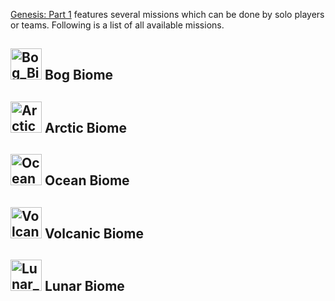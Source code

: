 {{DLC|Genesis: Part 1}}
[[Genesis: Part 1]] features several missions which can be done by solo players or teams.
Following is a list of all available missions.

==[[File:Bog Biome Icon.png|50px]]  Bog Biome==
{{Mission
|biome = Bog
|name = Just a Hop, Skip, and a Jump Away
|difficulty = gamma
|lat = 86.8
|lon = 73.5
|spi = 246300 386100 187
|maxplayer = 10
|hexagons = 1800
|description = Escort an adorable frog as it tries to find its way to safety amid the myriad dangers of the mire
}}
{{Mission
|biome = Bog
|name = Just a Hop, Skip, and a Jump Away
|difficulty = beta
|lat = 86.8
|lon = 73.5
|spi = 246300 386100 187
|maxplayer = 10
|hexagons = 10800
|description = Escort an adorable frog as it tries to find its way to safety amid the myriad dangers of the mire
}}
{{Mission
|biome = Bog
|name = Just a Hop, Skip, and a Jump Away
|difficulty = alpha
|lat = 86.8
|lon = 73.5
|spi = 246300 386100 187
|maxplayer = 10
|hexagons = 28800
|description = Escort an adorable frog as it tries to find its way to safety amid the myriad dangers of the mire
}}
{{Mission
|biome = Bog
|name = Bog Fishin'
|difficulty = gamma
|lat = 85.3
|lon = 71.6
|spi = 226507 371060 63
|maxplayer = 1
|hexagons = 80
|description = Net as many fish as you can in the shallow waters of the bog. No license, no limits!
}}
{{Mission
|biome = Bog
|name = Bog Fishin'
|difficulty = beta
|lat = 85.3
|lon = 71.6
|spi = 226507 371060 63
|maxplayer = 1
|hexagons = 480
|description = Net as many fish as you can in the shallow waters of the bog. No license, no limits!
}}
{{Mission
|biome = Bog
|name = Bog Fishin'
|difficulty = alpha
|lat = 85.3
|lon = 71.6
|spi = 226507 371060 63
|maxplayer = 1
|hexagons = 1280
|description = Net as many fish as you can in the shallow waters of the bog. No license, no limits!
}}
{{Mission
|biome = Bog
|name = Another Bog Hunt
|difficulty = gamma
|lat = 68.3
|lon = 86.3
|spi = 380808 191717 -384
|maxplayer = 8
|hexagons = 125
|description = Don't get bogged down in minutiae of day-to-day survival, search the swamp with HLN-A to find hidden points instead!
}}
{{Mission
|biome = Bog
|name = Another Bog Hunt
|difficulty = beta
|lat = 68.3
|lon = 86.3
|spi = 380808 191717 -384
|maxplayer = 8
|hexagons = 750
|description = Don't get bogged down in minutiae of day-to-day survival, search the swamp with HLN-A to find hidden points instead!
}}
{{Mission
|biome = Bog
|name = Another Bog Hunt
|difficulty = alpha
|lat = 68.3
|lon = 86.3
|spi = 380808 191717 -384
|maxplayer = 8
|hexagons = 2000
|description = Don't get bogged down in minutiae of day-to-day survival, search the swamp with HLN-A to find hidden points instead!
}}
{{Mission
|biome = Bog
|name = Bog Beatdown
|difficulty = gamma
|lat = 84.9
|lon = 61.1
|spi = 116190 366280 -5256
|maxplayer = 10
|hexagons = 2280
|description = Swarms of insects will try to overwhelm you with sheer numbers. Squish 'em good!
}}
{{Mission
|biome = Bog
|name = Bog Beatdown
|difficulty = beta
|lat = 84.9
|lon = 61.1
|spi = 116190 366280 -5256
|maxplayer = 10
|hexagons = 13680
|description = Swarms of insects will try to overwhelm you with sheer numbers. Squish 'em good!
}}
{{Mission
|biome = Bog
|name = Bog Beatdown
|difficulty = alpha
|lat = 84.9
|lon = 61.1
|spi = 116190 366280 -5256
|maxplayer = 10
|hexagons = 36480
|description = Swarms of insects will try to overwhelm you with sheer numbers. Squish 'em good!
}}
{{Mission
|biome = Bog
|name = Web Search
|difficulty = gamma
|lat = 62.7
|lon = 87.4
|spi = 393016 132914 43
|maxplayer = 
|hexagons = 1920
|description = Hunt the bog biome's apex predator, the deadly and cunning bloodstalker. Try not to get webbed, stabbed, disoriented... or exsanguinated.
}}
{{Mission
|biome = Bog
|name = Web Search
|difficulty = beta
|lat = 62.7
|lon = 87.4
|spi = 393016 132914 43
|maxplayer = 
|hexagons = 11520
|description = Hunt the bog biome's apex predator, the deadly and cunning bloodstalker. Try not to get webbed, stabbed, disoriented... or exsanguinated.
}}
{{Mission
|biome = Bog
|name = Web Search
|difficulty = alpha
|lat = 62.7
|lon = 87.4
|spi = 393016 132914 43
|maxplayer = 
|hexagons = 30720
|description = Hunt the bog biome's apex predator, the deadly and cunning bloodstalker. Try not to get webbed, stabbed, disoriented... or exsanguinated.
}}
{{Mission
|biome = Bog
|name = Cheaper by the Pack
|difficulty = gamma
|lat = 62.7
|lon = 87.4
|spi = 393016 132914 43
|maxplayer = 
|hexagons = 1920
|description = Search the bog for Raptors, but beware! They rarely travel alone.
}}
{{Mission
|biome = Bog
|name = Cheaper by the Pack
|difficulty = beta
|lat = 62.7
|lon = 87.4
|spi = 393016 132914 43
|maxplayer = 
|hexagons = 11520
|description = Search the bog for Raptors, but beware! They rarely travel alone.
}}
{{Mission
|biome = Bog
|name = Cheaper by the Pack
|difficulty = alpha
|lat = 62.7
|lon = 87.4
|spi = 393016 132914 43 
|maxplayer = 
|hexagons = 30720
|description = Search the bog for Raptors, but beware! They rarely travel alone.
}}
{{Mission
|biome = Bog
|name = Swamp Placid
|difficulty = gamma
|lat = 84.8
|lon = 57.4
|spi = 77295 364912 8
|maxplayer = 
|hexagons = 1920
|description = A Brute Sarco is on the prowl, take it down!
}}
{{Mission
|biome = Bog
|name = Swamp Placid
|difficulty = beta
|lat = 84.8
|lon = 57.4
|spi = 77295 364912 8
|maxplayer = 
|hexagons = 11520
|description = A Brute Sarco is on the prowl, take it down!
}}
{{Mission
|biome = Bog
|name = Swamp Placid
|difficulty = alpha
|lat = 84.8
|lon = 57.4
|spi = 77295 364912 8 
|maxplayer = 
|hexagons = 30720
|description = A Brute Sarco is on the prowl, take it down!
}}
{{Mission
|biome = Bog
|name = Spy Vs Spino
|difficulty = gamma
|lat = 84.8
|lon = 57.4
|spi = 77295 364912 8 
|maxplayer = 
|hexagons = 1920
|description = A Brute Spino is on the prowl, take it down!
}}
{{Mission
|biome = Bog
|name = Spy Vs Spino
|difficulty = beta
|lat = 84.8
|lon = 57.4
|spi = 77295 364912 8 
|maxplayer = 
|hexagons = 11520
|description = A Brute Spino is on the prowl, take it down!
}}
{{Mission
|biome = Bog
|name = Spy Vs Spino
|difficulty = alpha
|lat = 84.8
|lon = 57.4
|spi = 77295 364912 8
|maxplayer = 
|hexagons = 30720
|description = A Brute Spino is on the prowl, take it down!
}}
{{Mission
|biome = Bog
|name = Repair the Bog Glitches!
|difficulty = 
|lat = 
|lon = 
|spi = 
|maxplayer = 1
|hexagons = 1000
|description = 
}}
{{Mission
|biome = Bog
|name = Bog Rally
|difficulty = gamma
|lat = 60.1
|lon = 84.1
|spi = 358247 105744 677
|maxplayer = 
|hexagons = 100
|description = Race along the bog pools, avoiding poisonous gas and other hazards... but don't get stuck in the muck! 
}}
{{Mission
|biome = Bog
|name = Bog Rally
|difficulty = beta
|lat = 60.1
|lon = 84.1
|spi = 358247 105744 677
|maxplayer = 
|hexagons = 600
|description = Race along the bog pools, avoiding poisonous gas and other hazards... but don't get stuck in the muck! 
}}
{{Mission
|biome = Bog
|name = Bog Rally
|difficulty = alpha
|lat = 60.1
|lon = 84.1
|spi = 358247 105744 677
|maxplayer = 
|hexagons = 1600
|description = Race along the bog pools, avoiding poisonous gas and other hazards... but don't get stuck in the muck! 
}}
{{Mission
|biome = Bog
|name = "King of Swing" Grand Prix
|difficulty = gamma
|lat = 84.1
|lon = 69.9
|spi = 208789 358255 -36
|maxplayer = 
|hexagons = 100
|description = Mount a bloodstalker and race through the swamp canopy, doing your best Man-Spider impersonation. With bog power comes bog responsibility.
}}
{{Mission
|biome = Bog
|name = "King of Swing" Grand Prix
|difficulty = beta
|lat = 84.1
|lon = 69.9
|spi = 208789 358255 -36
|maxplayer = 
|hexagons = 600
|description = Mount a bloodstalker and race through the swamp canopy, doing your best Man-Spider impersonation. With bog power comes bog responsibility.
}}
{{Mission
|biome = Bog
|name = "King of Swing" Grand Prix
|difficulty = alpha
|lat = 84.1
|lon = 69.9
|spi = 208789 358255 -36 
|maxplayer = 
|hexagons = 1600
|description = Mount a bloodstalker and race through the swamp canopy, doing your best Man-Spider impersonation. With bog power comes bog responsibility.
}}
{{Mission
|biome = Bog
|name = Along Came Pollen
|difficulty = gamma
|lat = 74.9
|lon = 68.0
|spi = 189231 262278 122
|maxplayer = 
|hexagons = 1980
|description = Track down some High-Quality Pollen, while avoiding the toxic pollen and defending yourself from territorial creatures.
}}
{{Mission
|biome = Bog
|name = Along Came Pollen
|difficulty = beta
|lat = 74.9
|lon = 68.0
|spi = 189231 262278 122
|maxplayer = 
|hexagons = 11880
|description = Track down some High-Quality Pollen, while avoiding the toxic pollen and defending yourself from territorial creatures.
}}
{{Mission
|biome = Bog
|name = Along Came Pollen
|difficulty = alpha
|lat = 74.9
|lon = 68.0
|spi = 189231 262278 122
|maxplayer = 
|hexagons = 31680
|description = Track down some High-Quality Pollen, while avoiding the toxic pollen and defending yourself from territorial creatures.
}}
{{Mission
|biome = Bog
|name = Dodoball Pick-Up Game (10 Min)
|difficulty = 
|lat = 54.2
|lon = 84.7
|spi = 364678 43879 71
|maxplayer = 10
|hexagons = -
|description = It's blue vs. red! The team with the highest score when the timer runs out wins.
}}
{{Mission
|biome = Bog
|name = Dodoball Pick-Up Game (2 Min)
|difficulty = 
|lat = 54.2
|lon = 84.7
|spi = 364678 43879 71
|maxplayer = 10
|hexagons = -
|description = It's blue vs. red! The team with the highest score when the timer runs out wins.
}}
{{Mission
|biome = Bog
|name = Dodoball Pick-Up Game (5 Min)
|difficulty = 
|lat = 54.2
|lon = 84.7
|spi = 364678 43879 71
|maxplayer = 10
|hexagons = -
|description = It's blue vs. red! The team with the highest score when the timer runs out wins.
}}
{{Mission
|biome = Bog
|name = Dodoball Shot Clock
|difficulty = gamma
|lat = 54.2
|lon = 84.7
|spi = 364678 43879 71
|maxplayer = 1
|hexagons = 75
|description = Shooting hoops, just like on the playground...only there's a dodo instead of a ball. Ignore the dodo's complaints and score 10 points before the timer runs out. Hey, if the dodo doesn't like it, it should have learned to fly.
}}
{{Mission
|biome = Bog
|name = Dodoball Shot Clock
|difficulty = beta
|lat = 54.2
|lon = 84.7
|spi = 364678 43879 71
|maxplayer = 1
|hexagons = 450
|description = Shooting hoops, just like on the playground...only there's a dodo instead of a ball. Ignore the dodo's complaints and score 50 points before the timer runs out. Hey, if the dodo doesn't like it, it should have learned to fly.
}}
{{Mission
|biome = Bog
|name = Dodoball Shot Clock
|difficulty = alpha
|lat = 54.2
|lon = 84.7
|spi = 364678 43879 71
|maxplayer = 1
|hexagons = 900
|description = Shooting hoops, just like on the playground...only there's a dodo instead of a ball. Ignore the dodo's complaints and score 50 points before the timer runs out. Hey, if the dodo doesn't like it, it should have learned to fly."
}}

==[[File:Arctic Biome Icon.png|50px]]  Arctic Biome==
{{Mission
|biome = Arctic
|name = Home Is Where the Pouch Is
|difficulty = gamma
|lat = 61.9
|lon = 26.8
|spi = -243408 125893.6 -21452
|maxplayer = 10
|hexagons = 1800
|description = A baby Procoptodon has lost its way. Escort it as it searches for its mother across the biome
}}
{{Mission
|biome = Arctic
|name = Home Is Where the Pouch Is
|difficulty = beta
|lat = 61.9
|lon = 26.8
|spi = -243408 125893.6 -21452
|maxplayer = 10
|hexagons = 10800
|description = A baby Procoptodon has lost its way. Escort it as it searches for its mother across the biome
}}
{{Mission
|biome = Arctic
|name = Home Is Where the Pouch Is
|difficulty = alpha
|lat = 61.9
|lon = 26.8
|spi = -243408 125893.6 -21452
|maxplayer = 10
|hexagons = 28800
|description = A baby Procoptodon has lost its way. Escort it as it searches for its mother across the biome
}}
{{Mission
|biome = Arctic
|name = Searching the Fro-zone
|difficulty = gamma
|lat = 70.7
|lon = 26.2
|spi = -249556 217356 -19767
|maxplayer = 8
|hexagons = 125
|description = Brave winter's chill to find hidden points among the frozen lakes and ice structures. The cold never bothered you anyway.
}}
{{Mission
|biome = Arctic
|name = Searching the Fro-zone
|difficulty = beta
|lat = 70.7
|lon = 26.2
|spi = -249556 217356 -19767
|maxplayer = 8
|hexagons = 750
|description = Brave winter's chill to find hidden points among the frozen lakes and ice structures. The cold never bothered you anyway.
}}
{{Mission
|biome = Arctic
|name = Searching the Fro-zone
|difficulty = alpha
|lat = 70.7
|lon = 26.2
|spi = -249556 217356 -19767
|maxplayer = 8
|hexagons = 2000
|description = Brave winter's chill to find hidden points among the frozen lakes and ice structures. The cold never bothered you anyway.
}}
{{Mission
|biome = Arctic
|name = Built Fjord Tough
|difficulty = gamma
|lat = 63.5
|lon = 49.8
|spi = -1666 142161 -19401
|maxplayer = 10
|hexagons = 2280
|description = Focus hard and flex your muscles, explorer. Be a fusion of strength and speed while you endeavour to defeat the monsters.
}}
{{Mission
|biome = Arctic
|name = Built Fjord Tough
|difficulty = beta
|lat = 63.5
|lon = 49.8
|spi = -1666 142161 -19401
|maxplayer = 10
|hexagons = 13680
|description = Focus hard and flex your muscles, explorer. Be a fusion of strength and speed while you endeavour to defeat the monsters.
}}
{{Mission
|biome = Arctic
|name = Built Fjord Tough
|difficulty = alpha
|lat = 63.5
|lon = 49.8
|spi = -1666 142161 -19401
|maxplayer = 10
|hexagons = 36480
|description = Focus hard and flex your muscles, explorer. Be a fusion of strength and speed while you endeavour to defeat the monsters.
}}
{{Mission
|biome = Arctic
|name = Mammoths on Parade
|difficulty = gamma
|lat = 63.9
|lon = 41.3
|spi = -91078 146085 -14532
|maxplayer = 
|hexagons = 1920
|description = Track and kill the Mammoth herd trekking its way across the biome.
}}
{{Mission
|biome = Arctic
|name = Mammoths on Parade
|difficulty = beta
|lat = 63.9
|lon = 41.3
|spi = -91078 146085 -14532
|maxplayer = 
|hexagons = 11520
|description = Track and kill the Mammoth herd trekking its way across the biome.
}}
{{Mission
|biome = Arctic
|name = Mammoths on Parade
|difficulty = alpha
|lat = 63.9
|lon = 41.3
|spi = -91078 146085 -14532
|maxplayer = 
|hexagons = 30720
|description = Track and kill the Mammoth herd trekking its way across the biome.
}}
{{Mission
|biome = Arctic
|name = Deer-ly Departed
|difficulty = gamma
|lat = 75.9
|lon = 45.1
|spi = -51888 272584 -18111
|maxplayer = 
|hexagons = 1920
|description = A herd Megaloceroses have left their usual grounds and are wandering the biome. Hunt them down!
}}
{{Mission
|biome = Arctic
|name = Deer-ly Departed
|difficulty = beta
|lat = 75.9
|lon = 45.1
|spi = -51888 272584 -18111
|maxplayer = 
|hexagons = 11520
|description = A herd Megaloceroses have left their usual grounds and are wandering the biome. Hunt them down!
}}
{{Mission
|biome = Arctic
|name = Deer-ly Departed
|difficulty = alpha
|lat = 75.9
|lon = 45.1
|spi = -51888 272584 -18111
|maxplayer = 
|hexagons = 30720
|description = A herd Megaloceroses have left their usual grounds and are wandering the biome. Hunt them down!
}}
{{Mission
|biome = Arctic
|name = Hyde and Seek
|difficulty = gamma
|lat = 75.9
|lon = 45.1
|spi = -51888 272584 -18111 
|maxplayer = 
|hexagons = 1920
|description = Search the frozen Arctic for a rampaging Ferox. Put it down before it runs out of things to destroy.
}}
{{Mission
|biome = Arctic
|name = Hyde and Seek
|difficulty = beta
|lat = 75.9
|lon = 45.1
|spi = -51888 272584 -18111
|maxplayer = 
|hexagons = 11520
|description = Search the frozen Arctic for a rampaging Ferox. Put it down before it runs out of things to destroy.
}}
{{Mission
|biome = Arctic
|name = Hyde and Seek
|difficulty = alpha
|lat = 75.9
|lon = 45.1
|spi = -51888 272584 -18111
|maxplayer = 
|hexagons = 30720
|description = Search the frozen Arctic for a rampaging Ferox. Put it down before it runs out of things to destroy.
}}
{{Mission
|biome = Arctic
|name = Ruffle Some Feathers
|difficulty = gamma
|lat = 63.9
|lon = 41.3
|spi = -91078 146085 -14532
|maxplayer = 
|hexagons = 1920
|description = Track and kill a horde of Yutyrannuses on the prowl. Take them down before they get a chance to roar!
}}
{{Mission
|biome = Arctic
|name = Ruffle Some Feathers
|difficulty = beta
|lat = 63.9
|lon = 41.3
|spi = -91078 146085 -14532
|maxplayer = 
|hexagons = 11520
|description = Track and kill a horde of Yutyrannuses on the prowl. Take them down before they get a chance to roar!
}}
{{Mission
|biome = Arctic
|name = Ruffle Some Feathers
|difficulty = alpha
|lat = 63.9
|lon = 41.3
|spi = -91078 146085 -14532
|maxplayer = 
|hexagons = 30720
|description = Track and kill a horde of Yutyrannuses on the prowl. Take them down before they get a chance to roar!
}}
{{Mission
|biome = Arctic
|name = Repair the Arctic Glitches!
|difficulty = 
|lat = 
|lon = 
|spi = 
|maxplayer = 1
|hexagons = 1000
|description = 
}}
{{Mission
|biome = Arctic
|name = Saber Slalom
|difficulty = gamma
|lat = 70.6
|lon = 33.1
|spi = -177153 216741 42163
|maxplayer = 
|hexagons = 100
|description = Master the Spire Rock Trail by racing your Snow Saber down the mountain.
}}
{{Mission
|biome = Arctic
|name = Saber Slalom
|difficulty = beta
|lat = 70.6
|lon = 33.1
|spi = -177153 216741 42163
|maxplayer = 
|hexagons = 600
|description = Master the Spire Rock Trail by racing your Snow Saber down the mountain.
}}
{{Mission
|biome = Arctic
|name = Saber Slalom
|difficulty = alpha
|lat = 70.6
|lon = 33.1
|spi = -177153 216741 42163
|maxplayer = 
|hexagons = 1600
|description = Master the Spire Rock Trail by racing your Snow Saber down the mountain.
}}
{{Mission
|biome = Arctic
|name = The Rhino 500
|difficulty = gamma
|lat = 61.6
|lon = 33.1
|spi = -177118 116132 -4858
|maxplayer = 
|hexagons = 100
|description = Climb aboard a Woolly Rhino and race across the frozen plains in the most watched race on Genesis.
}}
{{Mission
|biome = Arctic
|name = The Rhino 500
|difficulty = beta
|lat = 61.6
|lon = 33.1
|spi = -177118 116132 -4858
|maxplayer = 
|hexagons = 600
|description = Climb aboard a Woolly Rhino and race across the frozen plains in the most watched race on Genesis.
}}
{{Mission
|biome = Arctic
|name = The Rhino 500
|difficulty = alpha
|lat = 61.6
|lon = 33.1
|spi = -177118 116132 -4858
|maxplayer = 
|hexagons = 1600
|description = Climb aboard a Woolly Rhino and race across the frozen plains in the most watched race on Genesis.
}}
{{Mission
|biome = Arctic
|name = Mound Over Matter
|difficulty = gamma
|lat = 61.7
|lon = 34.7
|spi = -160564 122714 -17234
|maxplayer = 
|hexagons = 1980
|description = Search out some buried Golden Nuggets, then steal them away from the greedy guardians.
}}
{{Mission
|biome = Arctic
|name = Mound Over Matter
|difficulty = beta
|lat = 61.7
|lon = 34.7
|spi = -160564 122714 -17234
|maxplayer = 
|hexagons = 11880
|description = Search out some buried Golden Nuggets, then steal them away from the greedy guardians.
}}
{{Mission
|biome = Arctic
|name = Mound Over Matter
|difficulty = alpha
|lat = 61.7
|lon = 34.7
|spi = -160564 122714 -17234
|maxplayer = 
|hexagons = 31680
|description = Search out some buried Golden Nuggets, then steal them away from the greedy guardians.
}}
{{Mission
|biome = Arctic
|name = Ice Fishin'
|difficulty = gamma
|lat = 69.0
|lon = 21.3
|spi = -301610 200020.5 -28792
|maxplayer = 1
|hexagons = 80
|description = Just like regular fishing, minus the water... and the warmth. Use your fishing rod (and your patience!) to catch as many fish as you can.
}}
{{Mission
|biome = Arctic
|name = Ice Fishin'
|difficulty = beta
|lat = 69.0
|lon = 21.3
|spi = -301610 200020.5 -28792
|maxplayer = 1
|hexagons = 480
|description = Just like regular fishing, minus the water... and the warmth. Use your fishing rod (and your patience!) to catch as many fish as you can.
}}
{{Mission
|biome = Arctic
|name = Ice Fishin'
|difficulty = alpha
|lat = 69.0
|lon = 21.3
|spi = -301610 200020.5 -28792
|maxplayer = 1
|hexagons = 1280
|description = Just like regular fishing, minus the water... and the warmth. Use your fishing rod (and your patience!) to catch as many fish as you can.
}}

==[[File:Ocean Biome Icon.png|50px]]  Ocean Biome==
{{Mission
|biome = Ocean
|name = One Tough Moeder
|difficulty = gamma
|lat = 39.5
|lon = 52.0
|spi = 21679 -110472 -77148
|maxplayer = 8
|hexagons = 2040
|description = Dive beneath the waves to battle Moeder, the master AI for this biome.
}}
{{Mission
|biome = Ocean
|name = One Tough Moeder
|difficulty = beta
|lat = 39.5
|lon = 52.0
|spi = 21679 -110472 -77148
|maxplayer = 8
|hexagons = 12240
|description = Dive beneath the waves to battle Moeder, the master AI for this biome.
}}
{{Mission
|biome = Ocean
|name = One Tough Moeder
|difficulty = alpha
|lat = 39.5
|lon = 52.0
|spi = 21679 -110472 -77148
|maxplayer = 8
|hexagons = 32640
|description = Dive beneath the waves to battle Moeder, the master AI for this biome.
}}
{{Mission
|biome = Ocean
|name = Echo of a Classic
|difficulty = gamma
|lat = 20.2
|lon = 61.6
|spi = 121719 -313246 -10513
|maxplayer = 10
|hexagons = 1800
|description = Keep Icco the Dolphin safe as he uses echolocation to find a far-off voice across the sea
}}
{{Mission
|biome = Ocean
|name = Echo of a Classic
|difficulty = beta
|lat = 20.2
|lon = 61.6
|spi = 121719 -313246 -10513
|maxplayer = 10
|hexagons = 10800
|description = Keep Icco the Dolphin safe as he uses echolocation to find a far-off voice across the sea
}}
{{Mission
|biome = Ocean
|name = Echo of a Classic
|difficulty = alpha
|lat = 20.2
|lon = 61.6
|spi = 121719 -313246 -10513
|maxplayer = 10
|hexagons = 28800
|description = Keep Icco the Dolphin safe as he uses echolocation to find a far-off voice across the sea
}}
{{Mission
|biome = Ocean
|name = Rip It, Roll It, and Punch It!
|difficulty = gamma
|lat = 31.6
|lon = 57.5
|spi = 78863 -193478 -7458
|maxplayer = 10
|hexagons = 1800
|description = Protect a group of sea turtles as they travel through this dangerous section of their migration, toward the East Genesis Current
}}
{{Mission
|biome = Ocean
|name = Rip It, Roll It, and Punch It!
|difficulty = beta
|lat = 31.6
|lon = 57.5
|spi = 78863 -193478 -7458
|maxplayer = 10
|hexagons = 10800
|description = Protect a group of sea turtles as they travel through this dangerous section of their migration, toward the East Genesis Current
}}
{{Mission
|biome = Ocean
|name = Rip It, Roll It, and Punch It!
|difficulty = alpha
|lat = 31.6
|lon = 57.5
|spi = 78863 -193478 -7458
|maxplayer = 10
|hexagons = 28800
|description = Protect a group of sea turtles as they travel through this dangerous section of their migration, toward the East Genesis Current
}}
{{Mission
|biome = Ocean
|name = Hide and Sink
|difficulty = gamma
|lat = 30.9
|lon = 55.9
|spi = 61754 -200520 918
|maxplayer = 8
|hexagons = 125
|description = Tour the beauty of the reefs and avoid the predators as HLN-A takes you in and out of the water to find hidden points.
}}
{{Mission
|biome = Ocean
|name = Hide and Sink
|difficulty = beta
|lat = 30.9
|lon = 55.9
|spi = 61754 -200520 918
|maxplayer = 8
|hexagons = 750
|description = Tour the beauty of the reefs and avoid the predators as HLN-A takes you in and out of the water to find hidden points.
}}
{{Mission
|biome = Ocean
|name = Hide and Sink
|difficulty = alpha
|lat = 30.9
|lon = 55.9
|spi = 61754 -200520 918 
|maxplayer = 8
|hexagons = 2000
|description = Tour the beauty of the reefs and avoid the predators as HLN-A takes you in and out of the water to find hidden points.
}}
{{Mission
|biome = Ocean
|name = Chasing the White Whale
|difficulty = gamma
|lat = 26.5
|lon = 51.8
|spi = 19119 -246901 -17501
|maxplayer = 10
|hexagons = 1920
|description = Follow the checkpoints to your target: a white Leedsichthys. You might need more than just a harpoon.
}}
{{Mission
|biome = Ocean
|name = Chasing the White Whale
|difficulty = beta
|lat = 26.5
|lon = 51.8
|spi = 19119 -246901 -17501
|maxplayer = 10
|hexagons = 11520
|description = Follow the checkpoints to your target: a white Leedsichthys. You might need more than just a harpoon.
}}
{{Mission
|biome = Ocean
|name = Chasing the White Whale
|difficulty = alpha
|lat = 26.5
|lon = 51.8
|spi = 19119 -246901 -17501
|maxplayer = 10
|hexagons = 30720
|description = Follow the checkpoints to your target: a white Leedsichthys. You might need more than just a harpoon.
}}
{{Mission
|biome = Ocean
|name = The Mosa Proposal
|difficulty = gamma
|lat = 30.2
|lon = 55.8
|spi = 60793 -208135 -3305
|maxplayer = 10
|hexagons = 1920
|description = Track down a vicious Mosasaurus amongst the dangers of the deep and remind it that man is the most dangerous game.
}}
{{Mission
|biome = Ocean
|name = The Mosa Proposal
|difficulty = beta
|lat = 30.2
|lon = 55.8
|spi = 60793 -208135 -3305
|maxplayer = 10
|hexagons = 11520
|description = Track down a vicious Mosasaurus amongst the dangers of the deep and remind it that man is the most dangerous game.
}}
{{Mission
|biome = Ocean
|name = The Mosa Proposal
|difficulty = alpha
|lat = 30.2
|lon = 55.8
|spi = 60793 -208135 -3305
|maxplayer = 10
|hexagons = 30720
|description = Track down a vicious Mosasaurus amongst the dangers of the deep and remind it that man is the most dangerous game.
}}
{{Mission
|biome = Ocean
|name = Loch'd and Loaded
|difficulty = gamma
|lat = 26.5
|lon = 51.8
|spi = 19119 -246901 -17501
|maxplayer = 10
|hexagons = 1920
|description = Search the Ocean's depths for a ravenous Plesiosaur. This monster isn't just a myth.
}}
{{Mission
|biome = Ocean
|name = Loch'd and Loaded
|difficulty = beta
|lat = 26.5
|lon = 51.8
|spi = 19119 -246901 -17501
|maxplayer = 10
|hexagons = 11520
|description = Search the Ocean's depths for a ravenous Plesiosaur. This monster isn't just a myth.
}}
{{Mission
|biome = Ocean
|name = Loch'd and Loaded
|difficulty = alpha
|lat = 26.5
|lon = 51.8
|spi = 19119 -246901 -17501
|maxplayer = 10
|hexagons = 30720
|description = Search the Ocean's depths for a ravenous Plesiosaur. This monster isn't just a myth.
}}
{{Mission
|biome = Ocean
|name = Who Hid the Squid?
|difficulty = gamma
|lat = 30.2
|lon = 55.8
|spi = 60793 -208135 -3305
|maxplayer = 10
|hexagons = 1920
|description = Search the depths for a nightmarish Tusoteuthis and end its reign of terror!
}}
{{Mission
|biome = Ocean
|name = Who Hid the Squid?
|difficulty = beta
|lat = 30.2
|lon = 55.8
|spi = 60793 -208135 -3305
|maxplayer = 10
|hexagons = 11520
|description = Search the depths for a nightmarish Tusoteuthis and end its reign of terror!
}}
{{Mission
|biome = Ocean
|name = Who Hid the Squid?
|difficulty = alpha
|lat = 30.2
|lon = 55.8
|spi = 60793 -208135 -3305
|maxplayer = 10
|hexagons = 30720
|description = Search the depths for a nightmarish Tusoteuthis and end its reign of terror!
}}
{{Mission
|biome = Ocean
|name = Repair the Ocean Glitches!
|difficulty = 
|lat = 
|lon = 
|spi = 
|maxplayer = 1
|hexagons = 1000
|description = 
}}
{{Mission
|biome = Ocean
|name = Wave Ray 64
|difficulty = gamma
|lat = 30.4
|lon = 49.7
|spi = -2904 -206142 102
|maxplayer = 5
|hexagons = 790
|description = Make all the right sea-do's and sea-don'ts in this race above and below the waves. This race has no margin for error!
}}
{{Mission
|biome = Ocean
|name = Wave Ray 64
|difficulty = beta
|lat = 30.4
|lon = 49.7
|spi = -2904 -206142 102
|maxplayer = 5
|hexagons = 990
|description = Make all the right sea-do's and sea-don'ts in this race above and below the waves. This race has no margin for error!
}}
{{Mission
|biome = Ocean
|name = Wave Ray 64
|difficulty = alpha
|lat = 30.4
|lon = 49.7
|spi = -2904 -206142 102
|maxplayer = 5
|hexagons = 1235
|description = Make all the right sea-do's and sea-don'ts in this race above and below the waves. This race has no margin for error!
}}
{{Mission
|biome = Ocean
|name = Bottle-nosed Blitz
|difficulty = gamma
|lat = 34.3
|lon = 51.6
|spi = 16866 -164332 -33782
|maxplayer = 5
|hexagons = 815
|description = An all-out sprint to see who's fastest. Cyclones and reefs blocking the way. This is a classic. This is Bottle-Nosed Blitz.
}}
{{Mission
|biome = Ocean
|name = Bottle-nosed Blitz
|difficulty = beta
|lat = 34.3
|lon = 51.6
|spi = 16866 -164332 -33782
|maxplayer = 5
|hexagons = 1020
|description = An all-out sprint to see who's fastest. Cyclones and reefs blocking the way. This is a classic. This is Bottle-Nosed Blitz.
}}
{{Mission
|biome = Ocean
|name = Bottle-nosed Blitz
|difficulty = alpha
|lat = 34.3
|lon = 51.6
|spi = 16866 -164332 -33782
|maxplayer = 5
|hexagons = 1275
|description = An all-out sprint to see who's fastest. Cyclones and reefs blocking the way. This is a classic. This is Bottle-Nosed Blitz.
}}
{{Mission
|biome = Ocean
|name = The Teeth Underneath
|difficulty = gamma
|lat = 28.7
|lon = 52.5
|spi = 25995 -224062 -41943
|maxplayer = 10
|hexagons = 1980
|description = Retrieve teeth from a school of Toothy Megalodons, then escape before you become something's next meal.
}}
{{Mission
|biome = Ocean
|name = The Teeth Underneath
|difficulty = beta
|lat = 28.7
|lon = 52.5
|spi = 25995 -224062 -41943
|maxplayer = 10
|hexagons = 11880
|description = Retrieve teeth from a school of Toothy Megalodons, then escape before you become something's next meal.
}}
{{Mission
|biome = Ocean
|name = The Teeth Underneath
|difficulty = alpha
|lat = 28.7
|lon = 52.5
|spi = 25995 -224062 -41943
|maxplayer = 10
|hexagons = 31680
|description = Retrieve teeth from a school of Toothy Megalodons, then escape before you become something's next meal.
}}

==[[File:Volcanic Biome Icon.png|50px]]  Volcanic Biome==
{{Mission
|biome = Volcanic
|name = Out of the Frying Pan...
|difficulty = gamma
|lat = 15.1
|lon = 70.6
|spi = 216665 -366503 -5118
|maxplayer = 8
|hexagons = 125
|description = Explore the volcano and try not to get burned as you search for hidden points in this oppressively hot region.
}}
{{Mission
|biome = Volcanic
|name = Out of the Frying Pan...
|difficulty = beta
|lat = 15.1
|lon = 70.6
|spi = 216665 -366503 -5118
|maxplayer = 8
|hexagons = 750
|description = Explore the volcano and try not to get burned as you search for hidden points in this oppressively hot region.
}}
{{Mission
|biome = Volcanic
|name = Out of the Frying Pan...
|difficulty = alpha
|lat = 15.1
|lon = 70.6
|spi = 216665 -366503 -5118
|maxplayer = 8
|hexagons = 2000
|description = Explore the volcano and try not to get burned as you search for hidden points in this oppressively hot region.
}}
{{Mission
|biome = Volcanic
|name = Magma Medley Melee
|difficulty = gamma
|lat = 45.1
|lon = 80.8
|spi = 323039 -51731 -30539
|maxplayer = 10
|hexagons = 2280
|description = Fight off an ensemble of fiery predators or it's curtains for you! At least that volcano isn't erupting... oh wait.
}}
{{Mission
|biome = Volcanic
|name = Magma Medley Melee
|difficulty = beta
|lat = 45.1
|lon = 80.8
|spi = 323039 -51731 -30539
|maxplayer = 10
|hexagons = 11400
|description = Fight off an ensemble of fiery predators or it's curtains for you! At least that volcano isn't erupting... oh wait.
}}
{{Mission
|biome = Volcanic
|name = Magma Medley Melee
|difficulty = alpha
|lat = 45.1
|lon = 80.8
|spi = 323039 -51731 -30539 
|maxplayer = 10
|hexagons = 36480
|description = Fight off an ensemble of fiery predators or it's curtains for you! At least that volcano isn't erupting... oh wait.
}}
{{Mission
|biome = Volcanic
|name = Allo and Goodbye
|difficulty = gamma
|lat = 41.3
|lon = 86.7
|spi = 385618 -90973 -30896
|maxplayer = 10
|hexagons = 1920
|description = A low level Brute Allosaurus Pack is on the prowl, take it down!
}}
{{Mission
|biome = Volcanic
|name = Allo and Goodbye
|difficulty = beta
|lat = 41.3
|lon = 86.7
|spi = 385618 -90973 -30896
|maxplayer = 10
|hexagons = 11520
|description = A mid level Brute Allosaurus Pack is on the prowl, take it down!
}}
{{Mission
|biome = Volcanic
|name = Allo and Goodbye
|difficulty = alpha
|lat = 41.3
|lon = 86.7
|spi = 385618 -90973 -30896
|maxplayer = 10
|hexagons = 30720
|description = A high level Brute Allosaurus Pack is on the prowl, take it down!
}}
{{Mission
|biome = Volcanic
|name = Hunt in the Heat
|difficulty = gamma
|lat = 41.3
|lon = 86.7
|spi = 385618 -90973 -30896
|maxplayer = 10
|hexagons = 1920
|description = Hunt the Magmasaur, and try to keep your cool.
}}
{{Mission
|biome = Volcanic
|name = Hunt in the Heat
|difficulty = beta
|lat = 41.3
|lon = 86.7
|spi = 385618 -90973 -30896
|maxplayer = 10
|hexagons = 11520
|description = Hunt the Magmasaur, and try to keep your cool.
}}
{{Mission
|biome = Volcanic
|name = Hunt in the Heat
|difficulty = alpha
|lat = 41.3
|lon = 86.7
|spi = 385618 -90973 -30896
|maxplayer = 10
|hexagons = 30720
|description = Hunt the Magmasaur, and try to keep your cool.
}}
{{Mission
|biome = Volcanic
|name = Kingslayer
|difficulty = gamma
|lat = 33.3
|lon = 85.9
|spi = 377326 -175860 -3800
|maxplayer = 10
|hexagons = 1920
|description = Hunt down a thundering Tyrannosaurus Rex across the Volcanic wasteland and overthrow this tyrant king!
}}
{{Mission
|biome = Volcanic
|name = Kingslayer
|difficulty = beta
|lat = 33.3
|lon = 85.9
|spi = 377326 -175860 -3800
|maxplayer = 10
|hexagons = 1152
|description = Hunt down a thundering Tyrannosaurus Rex across the Volcanic wasteland and overthrow this tyrant king!
}}
{{Mission
|biome = Volcanic
|name = Kingslayer
|difficulty = alpha
|lat = 33.3
|lon = 85.9
|spi = 377326 -175860 -3800 
|maxplayer = 10
|hexagons = 30720
|description = Hunt down a thundering Tyrannosaurus Rex across the Volcanic wasteland and overthrow this tyrant king!
}}
{{Mission
|biome = Volcanic
|name = We Will Rock You
|difficulty = gamma
|lat = 33.3
|lon = 85.9
|spi = 377326 -175860 -3800
|maxplayer = 10
|hexagons = 1920
|description = Hunt down a Rock Elemental, but watch out for its volcanic bombardment.
}}
{{Mission
|biome = Volcanic
|name = We Will Rock You
|difficulty = beta
|lat = 33.3
|lon = 85.9
|spi = 377326 -175860 -3800
|maxplayer = 10
|hexagons = 11520
|description = Hunt down a Rock Elemental, but watch out for its volcanic bombardment.
}}
{{Mission
|biome = Volcanic
|name = We Will Rock You
|difficulty = alpha
|lat = 33.3
|lon = 85.9
|spi = 377326 -175860 -3800
|maxplayer = 10
|hexagons = 30720
|description = Hunt down a Rock Elemental, but watch out for its volcanic bombardment.
}}
{{Mission
|biome = Volcanic
|name = Repair the Volcanic Glitches!
|difficulty = 
|lat = 
|lon = 
|spi = 
|maxplayer = 1
|hexagons = 1000
|description = 
}}
{{Mission
|biome = Volcanic
|name = One Hell of a Treasure Hunt
|difficulty = gamma
|lat = 40.7
|lon = 81.8
|spi = 333799 -97511 -30259
|maxplayer = 10
|hexagons = 1980
|description = Retrieve the skull of the Alpha X-Triceratops from its Volcanic stomping ground. Don't panic, there's just fire and lava everywhere.
}}
{{Mission
|biome = Volcanic
|name = One Hell of a Treasure Hunt
|difficulty = beta
|lat = 40.7
|lon = 81.8
|spi = 333799 -97511 -30259
|maxplayer = 10
|hexagons = 11880
|description = Retrieve the skull of the Alpha X-Triceratops from its Volcanic stomping ground. Don't panic, there's just fire and lava everywhere.
}}
{{Mission
|biome = Volcanic
|name = One Hell of a Treasure Hunt
|difficulty = alpha
|lat = 40.7
|lon = 81.8
|spi = 333799 -97511 -30259
|maxplayer = 10
|hexagons = 31680
|description = Retrieve the skull of the Alpha X-Triceratops from its Volcanic stomping ground. Don't panic, there's just fire and lava everywhere.
}}
{{Mission
|biome = Volcanic
|name = The Summit Tour
|difficulty = gamma
|lat = 32.8
|lon = 88.1
|spi = 400305 -180186 -6103
|maxplayer = 10
|hexagons = 1800
|description = A family of Parasaurs are wandering around the summit. Protect them from predators who want fresh meat
}}
{{Mission
|biome = Volcanic
|name = The Summit Tour
|difficulty = beta
|lat = 32.8
|lon = 88.1
|spi = 400305 -180186 -6103
|maxplayer = 10
|hexagons = 
|description = A family of Parasaurs are wandering around the summit. Protect them from predators who want fresh meat
}}
{{Mission
|biome = Volcanic
|name = The Summit Tour
|difficulty = alpha
|lat = 32.8
|lon = 88.1
|spi = 400305 -180186 -6103
|maxplayer = 10
|hexagons = 
|description = A family of Parasaurs are wandering around the summit. Protect them from predators who want fresh meat
}}
{{Mission
|biome = Volcanic
|name = Gotta Go Fast
|difficulty = gamma
|lat = 33.7
|lon = 85.2
|spi = 369948 -171539 -5013
|maxplayer = 5
|hexagons = 575
|description = Mount a Doedicurus and roll at supersonic speeds down the side of a volcano, timing your bounces to avoid lethal lava.
}}
{{Mission
|biome = Volcanic
|name = Gotta Go Fast
|difficulty = beta
|lat = 33.7
|lon = 85.2
|spi = 369948 -171539 -5013
|maxplayer = 5
|hexagons = 720
|description = Mount a Doedicurus and roll at supersonic speeds down the side of a volcano, timing your bounces to avoid lethal lava.
}}
{{Mission
|biome = Volcanic
|name = Gotta Go Fast
|difficulty = alpha
|lat = 33.7
|lon = 85.2
|spi = 369948 -171539 -5013
|maxplayer = 5
|hexagons = 900
|description = Mount a Doedicurus and roll at supersonic speeds down the side of a volcano, timing your bounces to avoid lethal lava.
}}
{{Mission
|biome = Volcanic
|name = Dead Heat
|difficulty = gamma
|lat = 41.8
|lon = 82.2
|spi = 338144 -85637 -30174
|maxplayer = 5
|hexagons = 840
|description = Ride a skittish Gallimimus on this race through the biome's most blitseringly hot terrain.
}}
{{Mission
|biome = Volcanic
|name = Dead Heat
|difficulty = beta
|lat = 41.8
|lon = 82.2
|spi = 338144 -85637 -30174
|maxplayer = 5
|hexagons = 1050
|description = Ride a skittish Gallimimus on this race through the biome's most blitseringly hot terrain.
}}
{{Mission
|biome = Volcanic
|name = Dead Heat
|difficulty = alpha
|lat = 41.8
|lon = 82.2
|spi = 338144 -85637 -30174
|maxplayer = 5
|hexagons = 1310
|description = Ride a skittish Gallimimus on this race through the biome's most blitseringly hot terrain.
}}
{{Mission
|biome = Volcanic
|name = The Egg-straction
|difficulty = gamma
|lat = 32.5
|lon = 85.9
|spi = 377827 -183539 -2459
|maxplayer = 10
|hexagons = 1980
|description = Brave a Magmasaur's den and steal one of their precious eggs. Only the most prepared survivors will escape the onslaught of fire and teeth that follows.
}}
{{Mission
|biome = Volcanic
|name = The Egg-straction
|difficulty = beta
|lat = 32.5
|lon = 85.9
|spi = 377827 -183539 -2459
|maxplayer = 10
|hexagons = 
|description = Brave a Magmasaur's den and steal one of their precious eggs. Only the most prepared survivors will escape the onslaught of fire and teeth that follows.
}}
{{Mission
|biome = Volcanic
|name = The Egg-straction
|difficulty = alpha
|lat = 32.5
|lon = 85.9
|spi = 377827 -183539 -2459
|maxplayer = 10
|hexagons = 
|description = Brave a Magmasaur's den and steal one of their precious eggs. Only the most prepared survivors will escape the onslaught of fire and teeth that follows.
}}

==[[File:Lunar Biome Icon.png|50px]]  Lunar Biome==
{{Mission
|biome = Lunar
|name = This Little Light of Mine
|difficulty = gamma
|lat = 21.1
|lon = 27.9
|spi = -231749 -303082 29015
|maxplayer = 10
|hexagons = 1800
|description = Guard a lantern pup as it travels across the asteroid landscape gathering Teleporter Power to make its escape
}}
{{Mission
|biome = Lunar
|name = This Little Light of Mine
|difficulty = beta
|lat = 21.1
|lon = 27.9
|spi = -231749 -303082 29015
|maxplayer = 10
|hexagons = 10800
|description = Guard a lantern pup as it travels across the asteroid landscape gathering Teleporter Power to make its escape
}}
{{Mission
|biome = Lunar
|name = This Little Light of Mine
|difficulty = alpha
|lat = 21.1
|lon = 27.9
|spi = -231749 -303082 29015
|maxplayer = 10
|hexagons = 28800
|description = Guard a lantern pup as it travels across the asteroid landscape gathering Teleporter Power to make its escape
}}
{{Mission
|biome = Lunar
|name = To Boldly Go
|difficulty = gamma
|lat = 35.0
|lon = 28.2
|spi = -229014 -157205 35262
|maxplayer = 8
|hexagons = 125
|description = Seek out new life and new civilizations -- or at least the hidden points among the asteroids.
}}
{{Mission
|biome = Lunar
|name = To Boldly Go
|difficulty = beta
|lat = 35.0
|lon = 28.2
|spi = -229014 -157205 35262
|maxplayer = 8
|hexagons = 750
|description = Seek out new life and new civilizations -- or at least the hidden points among the asteroids.
}}
{{Mission
|biome = Lunar
|name = To Boldly Go
|difficulty = alpha
|lat = 35.0
|lon = 28.2
|spi = -229014 -157205 35262
|maxplayer = 8
|hexagons = 2000
|description = Seek out new life and new civilizations -- or at least the hidden points among the asteroids.
}}
{{Mission
|biome = Lunar
|name = TEKnological Terrors
|difficulty = gamma
|lat = 14.2
|lon = 29.7
|spi = -213095 -376214 -3960
|maxplayer = 10
|hexagons = 2280
|description = Fend off increasingly difficult waves of robotic predators. Defrag them before they delete you.
}}
{{Mission
|biome = Lunar
|name = TEKnological Terrors
|difficulty = beta
|lat = 14.2
|lon = 29.7
|spi = -213095 -376214 -3960
|maxplayer = 10
|hexagons = 13680
|description = Fend off increasingly difficult waves of robotic predators. Defrag them before they delete you.
}}
{{Mission
|biome = Lunar
|name = TEKnological Terrors
|difficulty = alpha
|lat = 14.2
|lon = 29.7
|spi = -213095 -376214 -3960
|maxplayer = 10
|hexagons = 36480
|description = Fend off increasingly difficult waves of robotic predators. Defrag them before they delete you.
}}
{{Mission
|biome = Lunar
|name = Hunting by Moonlight
|difficulty = gamma
|lat = 43.9
|lon = 25.4
|spi = -258177 -63644 33601
|maxplayer = 10
|hexagons = 1920
|description = Seek and destroy a malfunctioning Tek Giganotosaurus that's trying to assert its dominance over the Lunar landscape.
}}
{{Mission
|biome = Lunar
|name = Hunting by Moonlight
|difficulty = beta
|lat = 43.9
|lon = 25.4
|spi = -258177 -63644 33601
|maxplayer = 10
|hexagons = 11520
|description = Seek and destroy a malfunctioning Tek Giganotosaurus that's trying to assert its dominance over the Lunar landscape.
}}
{{Mission
|biome = Lunar
|name = Hunting by Moonlight
|difficulty = alpha
|lat = 43.9
|lon = 25.4
|spi = -258177 -63644 33601
|maxplayer = 10
|hexagons = 30720
|description = Seek and destroy a malfunctioning Tek Giganotosaurus that's trying to assert its dominance over the Lunar landscape.
}}
{{Mission
|biome = Lunar
|name = King of the Moon
|difficulty = gamma
|lat = 49.3
|lon = 30.6
|spi = -203544 -7384 -8300
|maxplayer = 10
|hexagons = 1920
|description = It's time to hunt! Your quarry is a pack of Tek Tyrannosaurus Rexes.
}}
{{Mission
|biome = Lunar
|name = King of the Moon
|difficulty = beta
|lat = 49.3
|lon = 30.6
|spi = -203544 -7384 -8300
|maxplayer = 10
|hexagons = 11520
|description = It's time to hunt! Your quarry is a pack of Tek Tyrannosaurus Rexes.
}}
{{Mission
|biome = Lunar
|name = King of the Moon
|difficulty = alpha
|lat = 49.3
|lon = 30.6
|spi = -203544 -7384 -8300
|maxplayer = 10
|hexagons = 30720
|description = It's time to hunt! Your quarry is a pack of Tek Tyrannosaurus Rexes.
}}
{{Mission
|biome = Lunar
|name = It's a Bug Hunt
|difficulty = gamma
|lat = 43.9
|lon = 25.4
|spi = -258177 -63644 33601
|maxplayer = 10
|hexagons = 1920
|description = Stalk a pack of Nameless and expunge them from the biome -- but beware their Reaper allies.
}}
{{Mission
|biome = Lunar
|name = It's a Bug Hunt
|difficulty = beta
|lat = 43.9
|lon = 25.4
|spi = -258177 -63644 33601 
|maxplayer = 10
|hexagons = 11520
|description = Stalk a pack of Nameless and expunge them from the biome -- but beware their Reaper allies.
}}
{{Mission
|biome = Lunar
|name = It's a Bug Hunt
|difficulty = alpha
|lat = 43.9
|lon = 25.4
|spi = -258177 -63644 33601
|maxplayer = 10
|hexagons = 30720
|description = Stalk a pack of Nameless and expunge them from the biome -- but beware their Reaper allies.
}}
{{Mission
|biome = Lunar
|name = A Captain's Conquest
|difficulty = gamma
|lat = 49.3
|lon = 30.6
|spi = -203544 -7384 -8300
|maxplayer = 10
|hexagons = 1920
|description = Search the desolate Lunar reaches for a gigantic territorial Astrocetus. Take it down and reclaim the stars!
}}
{{Mission
|biome = Lunar
|name = A Captain's Conquest
|difficulty = beta
|lat = 49.3
|lon = 30.6
|spi = -203544 -7384 -8300
|maxplayer = 10
|hexagons = 11520
|description = Search the desolate Lunar reaches for a gigantic territorial Astrocetus. Take it down and reclaim the stars!
}}
{{Mission
|biome = Lunar
|name = A Captain's Conquest
|difficulty = alpha
|lat = 49.3
|lon = 30.6
|spi = -203544 -7384 -8300
|maxplayer = 10
|hexagons = 30720
|description = Search the desolate Lunar reaches for a gigantic territorial Astrocetus. Take it down and reclaim the stars!
}}
{{Mission
|biome = Lunar
|name = Repair the Lunar Glitches!
|difficulty = 
|lat = 
|lon = 
|spi = 
|maxplayer = 1
|hexagons = 1000
|description = 
}}
{{Mission
|biome = Lunar
|name = Don't Fear the Reaper King
|difficulty = gamma
|lat = 27.8
|lon = 16.9
|spi = -347722 -232669 -31579
|maxplayer = 10
|hexagons = 1980
|description = Turn the hunter into the hunted as you track down an Injured Reaper King and harvest its Reaper Pheromone Gland.
}}
{{Mission
|biome = Lunar
|name = Don't Fear the Reaper King
|difficulty = beta
|lat = 27.8
|lon = 16.9
|spi = -347722 -232669 -31579
|maxplayer = 10
|hexagons = 11880
|description = Turn the hunter into the hunted as you track down an Injured Reaper King and harvest its Reaper Pheromone Gland.
}}
{{Mission
|biome = Lunar
|name = Don't Fear the Reaper King
|difficulty = alpha
|lat = 27.8
|lon = 16.9
|spi = -347722 -232669 -31579
|maxplayer = 10
|hexagons = 31680
|description = Turn the hunter into the hunted as you track down an Injured Reaper King and harvest its Reaper Pheromone Gland.
}}
{{Mission
|biome = Lunar
|name = Bulbdogball Pick-Up Game (10 Min)
|difficulty = 
|lat = 50.3
|lon = 28.1
|spi = -230176 3078 45289
|maxplayer = 10
|hexagons = 
|description = It's blue vs. red! The team with the highest score when the timer runs out wins.
}}
{{Mission
|biome = Lunar
|name = Bulbdogball Pick-Up Game (5 Min)
|difficulty = 
|lat = 50.3
|lon = 28.1
|spi = -230176 3078 45289
|maxplayer = 10
|hexagons = 
|description = It's blue vs. red! The team with the highest score when the timer runs out wins.
}}
{{Mission
|biome = Lunar
|name = Bulbdogball Pick-Up Game (2 Min)
|difficulty = 
|lat = 50.3
|lon = 28.1
|spi = -230176 3078 45289
|maxplayer = 10
|hexagons = 
|description = It's blue vs. red! The team with the highest score when the timer runs out wins.
}}
{{Mission
|biome = Lunar
|name = Space Jam
|difficulty = gamma
|lat = 50.3
|lon = 28.1
|spi = -230176 3078 45289
|maxplayer = 1
|hexagons = 75
|description = When you don't have a basketball, perhaps a Bulbdog will do. Score 10 points before the timer runs out! (1-pointer shots will not be counted!)
}}
{{Mission
|biome = Lunar
|name = Space Jam
|difficulty = beta
|lat = 50.3
|lon = 28.1
|spi = -230176 3078 45289
|maxplayer = 1
|hexagons = 450
|description = When you don't have a basketball, perhaps a Bulbdog will do. Score 10 points before the timer runs out! (1-pointer shots will not be counted!)
}}
{{Mission
|biome = Lunar
|name = Space Jam
|difficulty = alpha
|lat = 50.3
|lon = 28.1
|spi = -230176 3078 45289
|maxplayer = 1
|hexagons = 900
|description = When you don't have a basketball, perhaps a Bulbdog will do. Score 10 points before the timer runs out! (1-pointer shots will not be counted!)
}}
{{Mission
|biome = Lunar
|name = Tokyo Skifft
|difficulty = gamma
|lat = 48.4
|lon = 27.7
|spi = -234373 -16825 45702
|maxplayer = 5
|hexagons = 910
|description = Dodge meteors and control your altitude as you drift your Skiff across multiple lunar asteroids.
}}
{{Mission
|biome = Lunar
|name = Tokyo Skifft
|difficulty = beta
|lat = 48.4
|lon = 27.7
|spi = -234373 -16825 45702
|maxplayer = 5
|hexagons = 1140
|description = Dodge meteors and control your altitude as you drift your Skiff across multiple lunar asteroids.
}}
{{Mission
|biome = Lunar
|name = Tokyo Skifft
|difficulty = alpha
|lat = 48.4
|lon = 27.7
|spi = -234373 -16825 45702
|maxplayer = 5
|hexagons = 1425
|description = Dodge meteors and control your altitude as you drift your Skiff across multiple lunar asteroids.
}}
